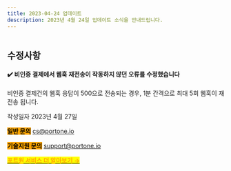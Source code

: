 ```yaml
---
title: 2023-04-24 업데이트
description: 2023년 4월 24일 업데이트 소식을 안내드립니다.
---
```





<figure><img src="/gitbook-assets/ko/banner_1920x700.png" alt=""/><figcaption></figcaption></figure>

## 수정사항

#### ✔️ 비인증 결제에서 웹훅 재전송이 작동하지 않던 오류를 수정했습니다

비인증 결제건의 웹훅 응답이 500으로 전송되는 경우, 1분 간격으로 최대 5회 웹훅이 재전송 됩니다.&#x20;





&#x20;                                                                                                                        작성일자  2023년 4월 27일



<mark style="background-color:orange;">**일반 문의**</mark>  cs@portone.io

<mark style="background-color:orange;">**기술지원 문의**</mark>  support@portone.io

[<mark style="color:orange;">**포트원 서비스 더 알아보기 →**</mark>](https://portone.io/korea/ko/service)
